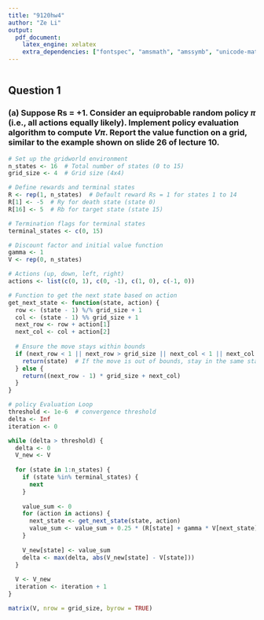 ```yaml
---
title: "9120hw4"
author: "Ze Li"
output: 
  pdf_document:
    latex_engine: xelatex
    extra_dependencies: ["fontspec", "amsmath", "amssymb", "unicode-math"]
---
```


```r

```

## Question 1

### (a) Suppose Rs = +1. Consider an equiprobable random policy $\pi$ (i.e., all actions equally likely). Implement policy evaluation algorithm to compute $V \pi$. Report the value function on a grid, similar to the example shown on slide 26 of lecture 10.

```r
# Set up the gridworld environment
n_states <- 16  # Total number of states (0 to 15)
grid_size <- 4  # Grid size (4x4)

# Define rewards and terminal states
R <- rep(1, n_states)  # Default reward Rs = 1 for states 1 to 14
R[1] <- -5  # Ry for death state (state 0)
R[16] <- 5  # Rb for target state (state 15)

# Termination flags for terminal states
terminal_states <- c(0, 15)

# Discount factor and initial value function
gamma <- 1
V <- rep(0, n_states)

# Actions (up, down, left, right)
actions <- list(c(0, 1), c(0, -1), c(1, 0), c(-1, 0))

# Function to get the next state based on action
get_next_state <- function(state, action) {
  row <- (state - 1) %/% grid_size + 1
  col <- (state - 1) %% grid_size + 1
  next_row <- row + action[1]
  next_col <- col + action[2]
  
  # Ensure the move stays within bounds
  if (next_row < 1 || next_row > grid_size || next_col < 1 || next_col > grid_size) {
    return(state)  # If the move is out of bounds, stay in the same state
  } else {
    return((next_row - 1) * grid_size + next_col)
  }
}

# policy Evaluation Loop
threshold <- 1e-6  # convergence threshold
delta <- Inf
iteration <- 0

while (delta > threshold) {
  delta <- 0
  V_new <- V
  
  for (state in 1:n_states) {
    if (state %in% terminal_states) {
      next
    }
    
    value_sum <- 0
    for (action in actions) {
      next_state <- get_next_state(state, action)
      value_sum <- value_sum + 0.25 * (R[state] + gamma * V[next_state])
    }
    
    V_new[state] <- value_sum
    delta <- max(delta, abs(V_new[state] - V[state]))
  }
  
  V <- V_new
  iteration <- iteration + 1
}

matrix(V, nrow = grid_size, byrow = TRUE)
```

